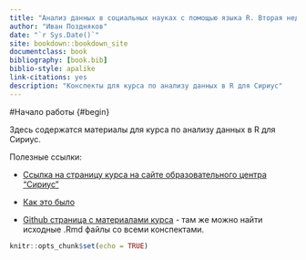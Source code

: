```yaml
--- 
title: "Анализ данных в социальных науках с помощью языка R. Вторая неделя"
author: "Иван Поздняков"
date: "`r Sys.Date()`"
site: bookdown::bookdown_site
documentclass: book
bibliography: [book.bib]
biblio-style: apalike
link-citations: yes
description: "Конспекты для курса по анализу данных в R для Сириус"
---
```


#Начало работы {#begin}

Здесь содержатся материалы для курса по анализу данных в R для Сириус. 

Полезные ссылки:

- [Ссылка на страницу курса на сайте образовательного центра "Сириус"]( https://sochisirius.ru/obuchenie/graduates/smena470/2345)

- [Как это было](https://sochisirius.ru/news/3140)

- [Github страница с материалами курса](https://github.com/Pozdniakov/sirius_advanced) - там же можно найти исходные .Rmd файлы со всеми конспектами.

```r
knitr::opts_chunk$set(echo = TRUE)
```